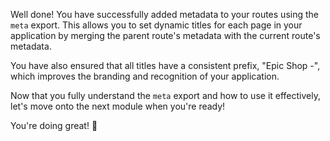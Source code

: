 Well done! You have successfully added metadata to your routes using the `meta` export. 
This allows you to set dynamic titles for each page in your application by merging 
the parent route's metadata with the current route's metadata.

You have also ensured that all titles have a consistent prefix, "Epic Shop -", which
improves the branding and recognition of your application.

Now that you fully understand the `meta` export and how to use it effectively, let's
move onto the next module when you're ready!

You're doing great! 🚀
